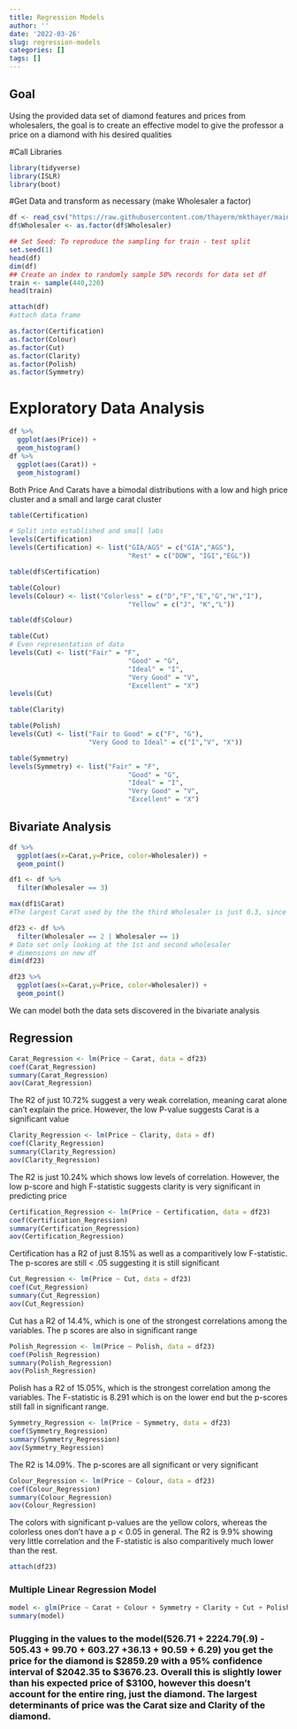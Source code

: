 ```yaml
---
title: Regression Models
author: ''
date: '2022-03-26'
slug: regression-models
categories: []
tags: []
---
```

## Goal
Using the provided data set of diamond features and prices from wholesalers, the goal is to create an effective model to give the professor a price on a diamond with his desired qualities

#Call Libraries
```r
library(tidyverse)
library(ISLR)
library(boot)
```

#Get Data and transform as necessary (make Wholesaler a factor)
```r
df <- read_csv("https://raw.githubusercontent.com/thayerm/mkthayer/main/content/post/2022-03-26-regression-models/data/Professor_Proposes_Data.csv")
df$Wholesaler <- as.factor(df$Wholesaler)
```

```r
## Set Seed: To reproduce the sampling for train - test split
set.seed(1)
head(df)
dim(df)
## Create an index to randomly sample 50% records for data set df
train <- sample(440,220)
head(train)
```

```r
attach(df)
#attach data frame
```

```r
as.factor(Certification)
as.factor(Colour)
as.factor(Cut)
as.factor(Clarity)
as.factor(Polish)
as.factor(Symmetry)
```

# Exploratory Data Analysis
```r
df %>%
  ggplot(aes(Price)) +
  geom_histogram()
df %>%
  ggplot(aes(Carat)) +
  geom_histogram()

```
Both Price And Carats have a bimodal distributions with a low and high price cluster and a small and large carat cluster



```r
table(Certification)

# Split into established and small labs
levels(Certification)
levels(Certification) <- list("GIA/AGS" = c("GIA","AGS"),
                              "Rest" = c("DOW", "IGI","EGL"))

table(df$Certification)
```
```r
table(Colour)
levels(Colour) <- list("Colorless" = c("D","F","E","G","H","I"),
                              "Yellow" = c("J", "K","L"))

table(df$Colour)
```
```r
table(Cut)
# Even representation of data
levels(Cut) <- list("Fair" = "F",
                              "Good" = "G",
                              "Ideal" = "I",
                              "Very Good" = "V",
                              "Excellent" = "X")
levels(Cut)
```
```r
table(Clarity)
```
```r
table(Polish)
levels(Cut) <- list("Fair to Good" = c("F", "G"),
                    "Very Good to Ideal" = c("I","V", "X"))
```
```r
table(Symmetry)
levels(Symmetry) <- list("Fair" = "F",
                              "Good" = "G",
                              "Ideal" = "I",
                              "Very Good" = "V",
                              "Excellent" = "X")
```
## Bivariate Analysis

```r
df %>%
  ggplot(aes(x=Carat,y=Price, color=Wholesaler)) +
  geom_point()
```
```r
df1 <- df %>%
  filter(Wholesaler == 3)

max(df1$Carat)
#The largest Carat used by the the third Wholesaler is just 0.3, since the professor wants a 0.9 Carat diamond, its better to focus on data from the 1st and 2nd wholesaler wehere he will have to buy from
```
```r
df23 <- df %>%
  filter(Wholesaler == 2 | Wholesaler == 1)
# Data set only looking at the 1st and second wholesaler
# dimensions on new df
dim(df23)

df23 %>%
  ggplot(aes(x=Carat,y=Price, color=Wholesaler)) +
  geom_point()
```

We can model both the data sets discovered in the bivariate analysis

## Regression
```r
Carat_Regression <- lm(Price ~ Carat, data = df23)
coef(Carat_Regression)
summary(Carat_Regression)
aov(Carat_Regression)

```
The R2 of just 10.72% suggest a very weak correlation, meaning carat alone can't explain the price. However, the low P-value suggests Carat is a significant value
```r
Clarity_Regression <- lm(Price ~ Clarity, data = df)
coef(Clarity_Regression)
summary(Clarity_Regression)
aov(Clarity_Regression)
```
The R2 is just 10.24% which shows low levels of correlation. However, the low p-score and high F-statistic suggests clarity is very significant in predicting price
```r
Certification_Regression <- lm(Price ~ Certification, data = df23)
coef(Certification_Regression)
summary(Certification_Regression)
aov(Certification_Regression)
```
Certification has a R2 of just 8.15% as well as a comparitively low F-statistic. The p-scores are still < .05 suggesting it is still significant
```r
Cut_Regression <- lm(Price ~ Cut, data = df23)
coef(Cut_Regression)
summary(Cut_Regression)
aov(Cut_Regression)
```
Cut has a R2 of 14.4%, which is one of the strongest correlations among the variables. The p scores are also in significant range
```r
Polish_Regression <- lm(Price ~ Polish, data = df23)
coef(Polish_Regression)
summary(Polish_Regression)
aov(Polish_Regression)
```
Polish has a R2 of 15.05%, which is the strongest correlation among the variables. The F-statistic is 8.291 which is on the lower end but the p-scores still fall in significant range.
```r
Symmetry_Regression <- lm(Price ~ Symmetry, data = df23)
coef(Symmetry_Regression)
summary(Symmetry_Regression)
aov(Symmetry_Regression)
```
The R2 is 14.09%. The p-scores are all significant or very significant
```r
Colour_Regression <- lm(Price ~ Colour, data = df23)
coef(Colour_Regression)
summary(Colour_Regression)
aov(Colour_Regression)
```
The colors with significant p-values are the yellow colors, whereas the colorless ones don't have a p < 0.05 in general. The R2 is 9.9% showing very little correlation and the F-statistic is also comparitively much lower than the rest.

```r
attach(df23)
```

### Multiple Linear Regression Model

```r
model <- glm(Price ~ Carat + Colour + Symmetry + Clarity + Cut + Polish + Certification, data = df23)
summary(model)
```
### Plugging in the values to the model(526.71 + 2224.79(.9) - 505.43 + 99.70 + 603.27 +36.13 + 90.59 + 6.29) you get the price for the diamond is $2859.29 with a 95% confidence interval of $2042.35 to $3676.23. Overall this is slightly lower than his expected price of $3100, however this doesn't account for the entire ring, just the diamond. The largest determinants of price was the Carat size and Clarity of the diamond.


